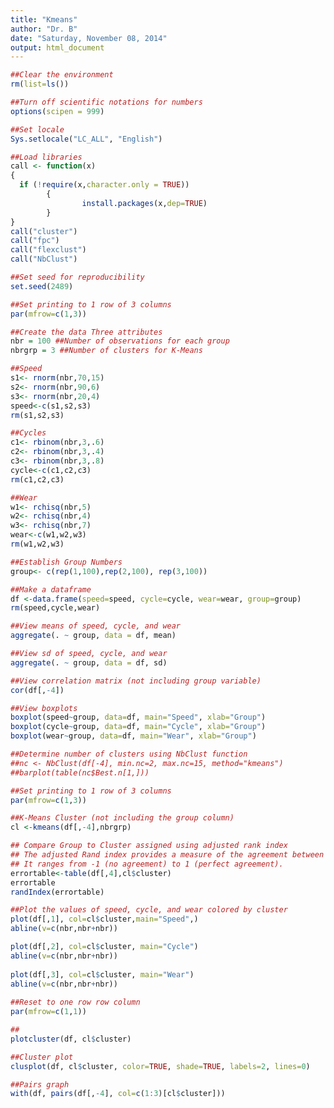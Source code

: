 ```yaml
---
title: "Kmeans"
author: "Dr. B"
date: "Saturday, November 08, 2014"
output: html_document
---
```


```r
##Clear the environment
rm(list=ls())

##Turn off scientific notations for numbers
options(scipen = 999)  

##Set locale
Sys.setlocale("LC_ALL", "English") 

##Load libraries
call <- function(x)
{
  if (!require(x,character.only = TRUE))
        {
                install.packages(x,dep=TRUE)
        }
}
call("cluster")
call("fpc")
call("flexclust")
call("NbClust")

##Set seed for reproducibility
set.seed(2489)

##Set printing to 1 row of 3 columns
par(mfrow=c(1,3))

##Create the data Three attributes
nbr = 100 ##Number of observations for each group
nbrgrp = 3 ##Number of clusters for K-Means

##Speed
s1<- rnorm(nbr,70,15)
s2<- rnorm(nbr,90,6)
s3<- rnorm(nbr,20,4)
speed<-c(s1,s2,s3)
rm(s1,s2,s3)

##Cycles
c1<- rbinom(nbr,3,.6)
c2<- rbinom(nbr,3,.4)
c3<- rbinom(nbr,3,.8)
cycle<-c(c1,c2,c3)
rm(c1,c2,c3)

##Wear
w1<- rchisq(nbr,5)
w2<- rchisq(nbr,4)
w3<- rchisq(nbr,7)
wear<-c(w1,w2,w3)
rm(w1,w2,w3)

##Establish Group Numbers
group<- c(rep(1,100),rep(2,100), rep(3,100))

##Make a dataframe
df <-data.frame(speed=speed, cycle=cycle, wear=wear, group=group)
rm(speed,cycle,wear)

##View means of speed, cycle, and wear
aggregate(. ~ group, data = df, mean)

##View sd of speed, cycle, and wear
aggregate(. ~ group, data = df, sd)

##View correlation matrix (not including group variable)
cor(df[,-4])

##View boxplots
boxplot(speed~group, data=df, main="Speed", xlab="Group")
boxplot(cycle~group, data=df, main="Cycle", xlab="Group")
boxplot(wear~group, data=df, main="Wear", xlab="Group")

##Determine number of clusters using NbClust function
##nc <- NbClust(df[-4], min.nc=2, max.nc=15, method="kmeans")
##barplot(table(nc$Best.n[1,]))

##Set printing to 1 row of 3 columns
par(mfrow=c(1,3))

##K-Means Cluster (not including the group column)
cl <-kmeans(df[,-4],nbrgrp)

## Compare Group to Cluster assigned using adjusted rank index
## The adjusted Rand index provides a measure of the agreement between two partitions, adjusted for chance. 
## It ranges from -1 (no agreement) to 1 (perfect agreement). 
errortable<-table(df[,4],cl$cluster)
errortable
randIndex(errortable)

##Plot the values of speed, cycle, and wear colored by cluster
plot(df[,1], col=cl$cluster,main="Speed",)
abline(v=c(nbr,nbr+nbr))

plot(df[,2], col=cl$cluster, main="Cycle")
abline(v=c(nbr,nbr+nbr))
       
plot(df[,3], col=cl$cluster, main="Wear")
abline(v=c(nbr,nbr+nbr))
 
##Reset to one row row column
par(mfrow=c(1,1))

##
plotcluster(df, cl$cluster)

##Cluster plot
clusplot(df, cl$cluster, color=TRUE, shade=TRUE, labels=2, lines=0)

##Pairs graph
with(df, pairs(df[,-4], col=c(1:3)[cl$cluster])) 
```
